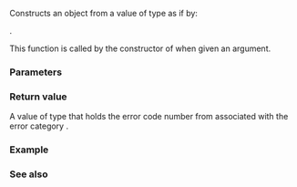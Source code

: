 {{cpp/title|make_error_code{{dsc small|(std::future_errc)}}}}
{{cpp/thread/future_errc/navbar}}
{{dcl begin}}
{{dcl header | future}}
{{dcl | since=c++11 |
std::error_code make_error_code( std::future_errc e );
}}
{{dcl end}}

Constructs an {{lc|std::error_code}} object from a value of type {{lc|std::future_errc}} as if by: 

{{cc|std::error_code(static_cast&lt;int&gt;(e), std::future_category())}}. 

This function is called by the constructor of {{lc|std::error_code}} when given an {{lc|std::future_errc}} argument.

===Parameters===
{{par begin}}
{{par | e | error code number}}
{{par end}}

===Return value===
A value of type {{lc|std::error_code}} that holds the error code number from {{tt|e}} associated with the error category {{c|"future"}}.

===Example===
{{example
 | 
 | code=
 | output=
}}

===See also===
{{dsc begin}}
{{dsc inc | cpp/error/dsc error_code}}
{{dsc inc | cpp/thread/dsc future_errc}}
{{dsc inc | cpp/error/errc/dsc make_error_code}}
{{dsc inc | cpp/io/io_errc/dsc make_error_code}}
{{dsc end}}

{{langlinks|es|ja|ru|zh}}